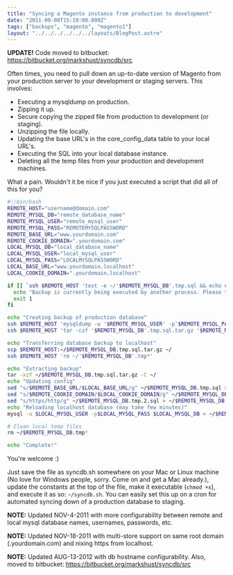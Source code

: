 ```yaml
---
title: "Syncing a Magento instance from production to development"
date: "2011-09-08T15:19:00.000Z"
tags: ["backups", "magento", "magento1"]
layout: "../../../../../../layouts/BlogPost.astro"
---
```



**UPDATE!** Code moved to bitbucket: <a href="https://bitbucket.org/markshust/syncdb/src" target="_blank">https://bitbucket.org/markshust/syncdb/src</a>

Often times, you need to pull down an up-to-date version of Magento from your production server to your development or staging servers. This involves:

- Executing a mysqldump on production.
- Zipping it up.
- Secure copying the zipped file from production to development (or staging).
- Unzipping the file locally.
- Updating the base URL's in the core_config_data table to your local URL's.
- Executing the SQL into your local database instance.
- Deleting all the temp files from your production and development machines.

What a pain. Wouldn't it be nice if you just executed a script that did all of this for you?

```bash
#!/bin/bash
REMOTE_HOST="username@domain.com"
REMOTE_MYSQL_DB="remote_database_name"
REMOTE_MYSQL_USER="remote_mysql_user"
REMOTE_MYSQL_PASS="REMOTEMYSQLPASSWORD"
REMOTE_BASE_URL="www.yourdomain.com"
REMOTE_COOKIE_DOMAIN=".yourdomain.com"
LOCAL_MYSQL_DB="local_database_name"
LOCAL_MYSQL_USER="local_mysql_user"
LOCAL_MYSQL_PASS="LOCALMYSQLPASSWORD"
LOCAL_BASE_URL="www.yourdomain.localhost"
LOCAL_COOKIE_DOMAIN=".yourdomain.localhost"

if [[ `ssh $REMOTE_HOST 'test -e ~/'$REMOTE_MYSQL_DB'.tmp.sql && echo exists'` == *exists* ]]; then
  echo "Backup is currently being executed by another process. Please try again in a few moments."
  exit 1
fi

echo "Creating backup of production database"
ssh $REMOTE_HOST 'mysqldump -u '$REMOTE_MYSQL_USER' -p'$REMOTE_MYSQL_PASS' '$REMOTE_MYSQL_DB' > ~/'$REMOTE_MYSQL_DB'.tmp.sql' &> /dev/null
ssh $REMOTE_HOST 'tar -czf '$REMOTE_MYSQL_DB'.tmp.sql.tar.gz '$REMOTE_MYSQL_DB'.tmp.sql' &> /dev/null

echo "Transferring database backup to localhost"
scp $REMOTE_HOST:~/$REMOTE_MYSQL_DB.tmp.sql.tar.gz ~/
ssh $REMOTE_HOST 'rm ~/'$REMOTE_MYSQL_DB'.tmp*'

echo "Extracting backup" 
tar -xzf ~/$REMOTE_MYSQL_DB.tmp.sql.tar.gz -C ~/
echo "Updating config" 
sed "s/$REMOTE_BASE_URL/$LOCAL_BASE_URL/g" ~/$REMOTE_MYSQL_DB.tmp.sql > ~/$REMOTE_MYSQL_DB.tmp.1.sql
sed "s/$REMOTE_COOKIE_DOMAIN/$LOCAL_COOKIE_DOMAIN/g" ~/$REMOTE_MYSQL_DB.tmp.1.sql > ~/$REMOTE_MYSQL_DB.tmp.2.sql
sed "s/https/http/g" ~/$REMOTE_MYSQL_DB.tmp.2.sql > ~/$REMOTE_MYSQL_DB.tmp.final.sql
echo "Reloading localhost database (may take few minutes)"
mysql -u $LOCAL_MYSQL_USER -p$LOCAL_MYSQL_PASS $LOCAL_MYSQL_DB < ~/$REMOTE_MYSQL_DB.tmp.final.sql &> /dev/null

# Clean local temp files
rm ~/$REMOTE_MYSQL_DB.tmp*

echo "Complete!"
```

You're welcome :)

Just save the file as syncdb.sh somewhere on your Mac or Linux machine (No love for Windows people, sorry. Come on and get a Mac already.), update the constants at the top of the file, make it executable (`chmod +x`), and execute it as so: `~/syncdb.sh`. You can easily set this up on a cron for automated syncing down of a production database to staging.

**NOTE:** Updated NOV-4-2011 with more configurability between remote and local mysql database names, usernames, passwords, etc.

**NOTE:** Updated NOV-18-2011 with multi-store support on same root domain (.yourdomain.com) and nixing https from localhost.

**NOTE:** Updated AUG-13-2012 with db hostname configurability. Also, moved to bitbucket: <a href="https://bitbucket.org/markshust/syncdb/src" target="_blank">https://bitbucket.org/markshust/syncdb/src</a>
